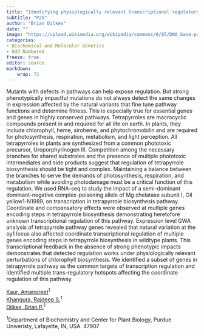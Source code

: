 ```yaml
---
title: "Identifying physiologically relevant transcriptional regulatory mechanisms in tetrapyrrole biosynthesis using natural and induced variation in Mg2+ chelatase in maize."
subtitle: "P25"
author: "Brian Dilkes"
date: ""
image: "https://upload.wikimedia.org/wikipedia/commons/0/05/DNA_base-pair_diagram.jpg"
categories: 
- Biochemical and Molecular Genetics
- Odd Numbered
freeze: true
editor: source
markdown: 
    wrap: 72
---
```


Mutants with defects in pathways can help expose regulation. But strong phenotypically impactful mutations do not always detect the same changes in expression affected by the natural variants that fine tune pathway functions and determine fitness. This is especially true for essential genes and genes in highly conserved pathways. Tetrapyrroles are macrocyclic compounds present in and required for all life on earth. In plants, they include chlorophyll, heme, siroheme, and phytochromobilin and are required for photosynthesis, respiration, metabolism, and light perception. All tetrapyrroles in plants are synthesized from a common phototoxic precursor, Uroporphyrinogen III. Competition among the necessary branches for shared substrates and the presence of multiple phototoxic intermediates and side products suggest that regulation of tetrapyrrole biosynthesis should be tight and complex. Maintaining a balance between the branches to serve the demands of photosynthesis, respiration, and metabolism while avoiding photodamage must be a critical function of this regulation. We used RNA-seq to study the impact of a semi-dominant dominant-negative complex-poisoning allele of Mg chelatase subunit I, Oil yellow1-N1989, on transcription in tetrapyrrole biosynthesis pathway. Coordinate and compensatory effects were observed at multiple genes encoding steps in tetrapyrrole biosynthesis demonstrating heretofore unknown transcriptional regulation of this pathway. Expression level GWA analysis of tetrapyrrole pathway genes revealed that natural variation at the oy1 locus also affected coordinate transcriptional regulation of multiple genes encoding steps in tetrapyrrole biosynthesis in wildtype plants. This transcriptional feedback in the absence of strong phenotypic impacts demonstrates that detected regulation works under physiologically relevant perturbations of chlorophyll biosynthesis. We identified a subset of genes in tetrapyrrole pathway as the common targets of transcription regulation and identified multiple trans-regulatory hotspots affecting the coordinate regulation of this pathway.

<a href='mailto:kaur60@purdue.edu'>Kaur, Amanpreet</a><sup>1</sup><br><a href='mailto:rkhangur@purdue.edu'>Khangura, Rajdeep S.</a><sup>1</sup><br><a href='mailto:bdilkes@purdue.edu'>Dilkes, Brian P.</a><sup>1</sup><br>

<sup>1</sup>Department of Biochemistry and Center for Plant Biology, Purdue Univeristy, Lafayette, IN, USA. 47907<br>